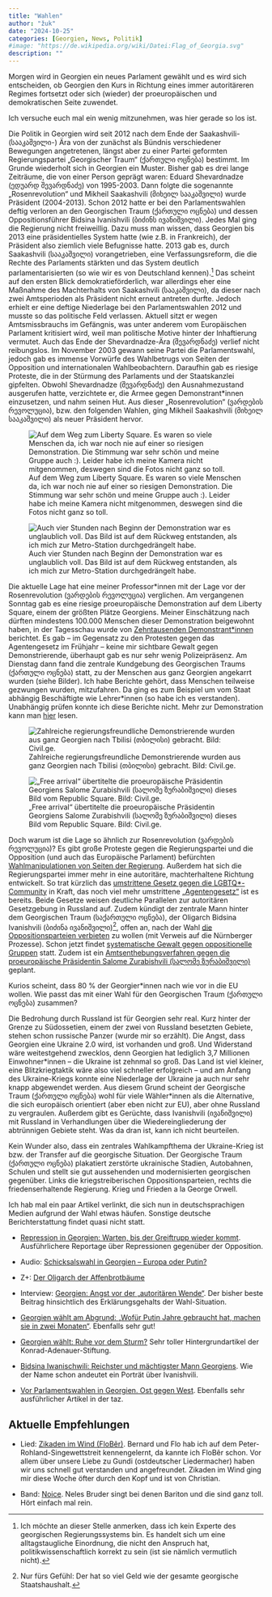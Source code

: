 ```yaml
---
title: "Wahlen"
author: "žuk"
date: "2024-10-25"
categories: [Georgien, News, Politik]
#image: "https://de.wikipedia.org/wiki/Datei:Flag_of_Georgia.svg"
description: ""
---
```


Morgen wird in Georgien ein neues Parlament gewählt und es wird sich entscheiden, ob Georgien den Kurs in Richtung eines immer autoritäreren Regimes fortsetzt oder sich (wieder) der proeuropäischen und demokratischen Seite zuwendet.

Ich versuche euch mal ein wenig mitzunehmen, was hier gerade so los ist.

Die Politik in Georgien wird seit 2012 nach dem Ende der Saakashvili- (სააკაშვილი-) Ära von der zunächst als Bündnis verschiedener Bewegungen angetretenen, längst aber zu einer Partei geformten Regierungspartei „Georgischer Traum“ (ქართული ოცნება) bestimmt. Im Grunde wiederholt sich in Georgien ein Muster. Bisher gab es drei lange Zeiträume, die von einer Person geprägt waren: Eduard Shevardnadze (ედუარდ შევარდნაძე) von 1995-2003. Dann folgte die sogenannte „Rosenrevolution“ und Mikheil Saakashvili (მიხეილ სააკაშვილი) wurde Präsident (2004-2013). Schon 2012 hatte er bei den Parlamentswahlen deftig verloren an den Georgischen Traum (ქართული ოცნება) und dessen Oppositionsführer Bidsina Ivanishvili (ბიძინს ივანიშვილი). Jedes Mal ging die Regierung nicht freiweillig. Dazu muss man wissen, dass Georgien bis 2013 eine präsidentielles System hatte (wie z.B. in Frankreich), der Präsident also ziemlich viele Befugnisse hatte. 2013 gab es, durch Saakashvili (სააკაშვილი) vorangetrieben, eine Verfassungsreform, die die Rechte des Parlaments stärkten und das System deutlich parlamentarisierten (so wie wir es von Deutschland kennen).[^1] Das scheint auf den ersten Blick demokratieförderlich, war allerdings eher eine Maßnahme des Machterhalts von Saakashvili (სააკაშვილი), da dieser nach zwei Amtsperioden als Präsident nicht erneut antreten durfte. Jedoch erhielt er eine deftige Niederlage bei den Parlamentswahlen 2012 und musste so das politische Feld verlassen. Aktuell sitzt er wegen Amtsmissbrauchs im Gefängnis, was unter anderem vom Europäischen Parlament kritisiert wird, weil man politische Motive hinter der Inhaftierung vermutet. Auch das Ende der Shevardnadze-Ära (შევარდნაძე) verlief nicht reibungslos. Im November 2003 gewann seine Partei die Parlamentswahl, jedoch gab es immense Vorwürfe des Wahlbetrugs von Seiten der Opposition und internationalen Wahlbeobachtern. Daraufhin gab es riesige Proteste, die in der Stürmung des Parlaments und der Staatskanzlei gipfelten. Obwohl Shevardnadze (შევარდნაძე) den Ausnahmezustand ausgerufen hatte, verzichtete er, die Armee gegen Demonstrant\*innen einzusetzen, und nahm seinen Hut. Aus dieser „Rosenrevolution“ (ვარდების რევოლუცია), bzw. den folgenden Wahlen, ging Mikheil Saakashvili (მიხეილ სააკაშვილი) als neuer Präsident hervor.

[^1]: Ich möchte an dieser Stelle anmerken, dass ich kein Experte des georgischen Regierungssystems bin. Es handelt sich um eine alltagstaugliche Einordnung, die nicht den Anspruch hat, politikwissenschaftlich korrekt zu sein (ist sie nämlich vermutlich nicht).

![Auf dem Weg zum Liberty Square. Es waren so viele Menschen da, ich war noch nie auf einer so riesigen Demonstration. Die Stimmung war sehr schön und meine Gruppe auch :). Leider habe ich meine Kamera nicht mitgenommen, deswegen sind die Fotos nicht ganz so toll.](https://live.staticflickr.com/65535/54092409398_1316fa4569_b.jpg)

![Auch vier Stunden nach Beginn der Demonstration war es unglaublich voll. Das Bild ist auf dem Rückweg entstanden, als ich mich zur Metro-Station durchgedrängelt habe.](https://live.staticflickr.com/65535/54091288092_cea287815c_b.jpg)

Die aktuelle Lage hat eine meiner Professor\*innen mit der Lage vor der Rosenrevolution (ვარდების რევოლუცია) verglichen. Am vergangenen Sonntag gab es eine riesige proeuropäische Demonstration auf dem Liberty Square, einem der größten Plätze Georgiens. Meiner Einschätzung nach dürften mindestens 100.000 Menschen dieser Demonstration beigewohnt haben, in der Tagesschau wurde von [Zehntausenden Demonstrant\*innen](https://www.tagesschau.de/ausland/europa/georgien-pro-europaeische-demonstrationen-100.html) berichtet. Es gab – im Gegensatz zu den Protesten gegen das Agentengesetz im Frühjahr – keine mir sichtbare Gewalt gegen Demonstrierende, überhaupt gab es nur sehr wenig Polizeipräsenz. Am Dienstag dann fand die zentrale Kundgebung des Georgischen Traums (ქართული ოცნება) statt, zu der Menschen aus ganz Georgien angekarrt wurden (siehe Bilder). Ich habe Berichte gehört, dass Menschen teilweise gezwungen wurden, mitzufahren. Da ging es zum Beispiel um vom Staat abhängig Beschäftigte wie Lehrer\*innen (so habe ich es verstanden). Unabhängig prüfen konnte ich diese Berichte nicht. Mehr zur Demonstration kann man [hier](https://civil.ge/archives/629777) lesen.

![Zahlreiche regierungsfreundliche Demonstrierende wurden aus ganz Georgien nach Tbilisi (თბილისი) gebracht. Bild: Civil.ge.](https://civil.ge/wp-content/uploads/2024/10/buses-1024x576.jpeg)

![„Free arrival“ übertitelte die proeuropäische Präsidentin Georgiens Salome Zurabishvili (სალომე ზურაბიშვილი) dieses Bild vom Republic Square. Bild: Civil.ge.](https://civil.ge/wp-content/uploads/2024/10/image-46.png)

Doch warum ist die Lage so ähnlich zur Rosenrevolution (ვარდების რევოლუცია)? Es gibt große Proteste gegen die Regierungspartei und die Opposition (und auch das Europäische Parlament) befürchten [Wahlmanipulationen von Seiten der Regierung](https://www.wevote.ge/en). Außerdem hat sich die Regierungspartei immer mehr in eine autoritäre, machterhaltene Richtung entwickelt. So trat kürzlich das [umstrittene Gesetz gegen die LGBTQ\*-Community](https://www.tagesschau.de/ausland/europa/georgien-lgbtq-gesetz-100.html) in Kraft, das noch viel mehr umstrittene [„Agentengesetz“](https://www.zdf.de/nachrichten/politik/ausland/georgien-proteste-agentengesetz-verabschiedet-russland-100.html) ist es bereits. Beide Gesetze weisen deutliche Parallelen zur autoritären Gesetzgebung in Russland auf. Zudem kündigt der zentrale Mann hinter dem Georgischen Traum (საქართული ოცნება), der Oligarch Bidsina Ivanishvili (ბიძინა ივანიშვილი)[^2], offen an, nach der Wahl [die Oppositionsparteien verbieten](https://www.tagesschau.de/ausland/europa/georgien-wahlkampf-parlamentswahl-100.html) zu wollen (mit Verweis auf die Nürnberger Prozesse). Schon jetzt findet [systematische Gewalt gegen oppositionelle Gruppen](https://www.msn.com/de-de/nachrichten/politik/repression-in-georgien-warten-bis-der-greiftrupp-wieder-kommt/ar-AA1rHrF3) statt. Zudem ist ein [Amtsenthebungsverfahren gegen die proeuropäische Präsidentin Salome Zurabishvili (სალომე ზურაბიშვილი)](https://www.sueddeutsche.de/politik/georgien-praesidentin-erneut-vor-amtsenthebungsverfahren-lux.Q1C4UmuBeTPa59r8jdw8tV) geplant.

[^2]: Nur fürs Gefühl: Der hat so viel Geld wie der gesamte georgische Staatshaushalt.

Kurios scheint, dass 80 % der Georgier\*innen nach wie vor in die EU wollen. Wie passt das mit einer Wahl für den Georgischen Traum (ქართული ოცნება) zusammen?

Die Bedrohung durch Russland ist für Georgien sehr real. Kurz hinter der Grenze zu Südossetien, einem der zwei von Russland besetzten Gebiete, stehen schon russische Panzer (wurde mir so erzählt). Die Angst, dass Georgien eine Ukraine 2.0 wird, ist vorhanden und groß. Und Widerstand wäre weitestgehend zwecklos, denn Georgien hat lediglich 3,7 Millionen Einwohner\*innen – die Ukraine ist zehnmal so groß. Das Land ist viel kleiner, eine Blitzkriegtaktik wäre also viel schneller erfolgreich – und am Anfang des Ukraine-Kriegs konnte eine Niederlage der Ukraine ja auch nur sehr knapp abgewendet werden. Aus diesem Grund scheint der Georgische Traum (ქართული ოცნება) wohl für viele Wähler\*innen als die Alternative, die sich europäisch orientiert (aber eben nicht zur EU), aber ohne Russland zu vergraulen. Außerdem gibt es Gerüchte, dass Ivanishvili (ივანიშვილი) mit Russland in Verhandlungen über die Wiedereingliederung der abtrünnigen Gebiete steht. Was da dran ist, kann ich nicht beurteilen.

Kein Wunder also, dass ein zentrales Wahlkampfthema der Ukraine-Krieg ist bzw. der Transfer auf die georgische Situation. Der Georgische Traum (ქართული ოცნება) plakatiert zerstörte ukrainische Stadien, Autobahnen, Schulen und stellt sie gut aussehenden und modernisierten georgischen gegenüber. Links die kriegstreiberischen Oppositionsparteien, rechts die friedenserhaltende Regierung. Krieg und Frieden a la George Orwell.

Ich hab mal ein paar Artikel verlinkt, die sich nun in deutschsprachigen Medien aufgrund der Wahl etwas häufen. Sonstige deutsche Berichterstattung findet quasi nicht statt.

-   [Repression in Georgien: Warten, bis der Greiftrupp wieder kommt](https://www.msn.com/de-de/nachrichten/politik/repression-in-georgien-warten-bis-der-greiftrupp-wieder-kommt/ar-AA1rHrF3). Ausführlichere Reportage über Repressionen gegenüber der Opposition.

-   Audio: [Schicksalswahl in Georgien – Europa oder Putin?](https://www.tagesschau.de/multimedia/podcast/11km/podcast-11km-1894.html)

-   Z+: [Der Oligarch der Affenbrotbäume](https://www.zeit.de/kultur/film/2024-10/wahlen-georgien-praesident-bidzina-ivanishvili-wlamdimir-putin)

-   Interview: [Georgien: Angst vor der „autoritären Wende“](https://www.mdr.de/nachrichten/welt/osteuropa/politik/georgien-parlamentswahl-interview-zaal-andronikashvili-100.html). Der bisher beste Beitrag hinsichtlich des Erklärungsgehalts der Wahl-Situation.

-   [Georgien wählt am Abgrund: „Wofür Putin Jahre gebraucht hat, machen sie in zwei Monaten“](https://www.msn.com/de-de/nachrichten/politik/georgien-w%C3%A4hlt-am-abgrund-wof%C3%BCr-putin-jahre-gebraucht-hat-machen-sie-in-zwei-monaten/ar-AA1sTL7L). Ebenfalls sehr gut!

-   [Georgien wählt: Ruhe vor dem Sturm?](https://www.kas.de/de/laenderberichte/detail/-/content/georgien-waehlt) Sehr toller Hintergrundartikel der Konrad-Adenauer-Stiftung.

-   [Bidsina Iwanischwili: Reichster und mächtigster Mann Georgiens](https://www.euractiv.de/section/eu-aussenpolitik/news/bidsina-iwanischwili-reichster-und-maechtigster-mann-georgiens/). Wie der Name schon andeutet ein Porträt über Ivanishvili.

-   [Vor Parlamentswahlen in Georgien. Ost gegen West](https://taz.de/Vor-Parlamentswahlen-in-Georgien/!6038959/). Ebenfalls sehr ausführlicher Artikel in der taz.

## Aktuelle Empfehlungen

-   Lied: [Zikaden im Wind (FloBêr)](https://www.youtube.com/watch?v=1lgjSO-TJuw&pp=ygUPemlrYWRlbiBpbSB3aW5k). Bernard und Flo hab ich auf dem Peter-Rohland-Singewettstreit kennengelernt, da kannte ich FloBêr schon. Vor allem über unsere Liebe zu Gundi (ostdeutscher Liedermacher) haben wir uns schnell gut verstanden und angefreundet. Zikaden im Wind ging mir diese Woche öfter durch den Kopf und ist von Christian.

-   Band: [Noice](https://www.youtube.com/@noice_voices). Neles Bruder singt bei denen Bariton und die sind ganz toll. Hört einfach mal rein.
